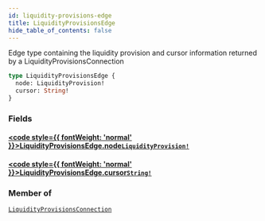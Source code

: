 ```yaml
---
id: liquidity-provisions-edge
title: LiquidityProvisionsEdge
hide_table_of_contents: false
---
```








Edge type containing the liquidity provision and cursor information returned by a LiquidityProvisionsConnection

```graphql
type LiquidityProvisionsEdge {
  node: LiquidityProvision!
  cursor: String!
}
```


### Fields

#### [<code style={{ fontWeight: 'normal' }}>LiquidityProvisionsEdge.<b>node</b></code>](#)<Bullet />[`LiquidityProvision!`](/mainnet/api/graphql/objects/liquidity-provision) <Badge class="secondary" text="non-null"/> <Badge class="secondary" text="object"/>
> 
> 

#### [<code style={{ fontWeight: 'normal' }}>LiquidityProvisionsEdge.<b>cursor</b></code>](#)<Bullet />[`String!`](/mainnet/api/graphql/scalars/string) <Badge class="secondary" text="non-null"/> <Badge class="secondary" text="scalar"/>
> 
> 



### Member of

[`LiquidityProvisionsConnection`](/mainnet/api/graphql/objects/liquidity-provisions-connection)  <Badge class="secondary" text="object"/>



